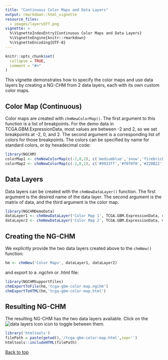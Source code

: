 ```yaml
---
title: "Continuous Color Maps and Data Layers"
output: rmarkdown::html_vignette
resource_files:
  - images/layersOff.png
vignette: >
  %\VignetteIndexEntry{Continuous Color Maps and Data Layers}
  %\VignetteEngine{knitr::rmarkdown}
  %\VignetteEncoding{UTF-8}
---
```


```r
knitr::opts_chunk$set(
  collapse = TRUE,
  comment = "#>"
)
```

This vignette demonstrates how to specify the color maps and use data layers by creating a 
NG-CHM from 2 data layers, each with its own custom color maps.

## Color Map (Continuous)

Color maps are created with `chmNewColorMap()`. The first argument to this function
is a list of breakpoints. For the demo data in TCGA.GBM.ExpressionData, most values are between
-2 and 2, so we set breakpoints at -2, 0, and 2. The second argument is a corresponding list of
colors for those breakpoints. The colors can be specified by name for standard colors, or by hexadecimal code:

```r
library(NGCHM)
colorMap1 <- chmNewColorMap(c(-2,0,2), c('mediumblue','snow','firebrick'))
colorMap2 <- chmNewColorMap(c(-2,0,2), c('#9933ff','#f0f0f0','#228B22'))
```

## Data Layers 

Data layers can be created with the `chmNewDataLayer()` function. The first argument is the desired name 
of the data layer. The second argument is the matrix of data, and the third argument is the color map.

```r
library(NGCHMDemoData)
dataLayer1 <- chmNewDataLayer('Color Map 1', TCGA.GBM.ExpressionData, colorMap1)
dataLayer2 <- chmNewDataLayer('Color Map 2', TCGA.GBM.ExpressionData, colorMap2)
```

## Creating the NG-CHM

We explicitly provide the two data layers created above to the `chmNew()` function:

```r
hm <- chmNew('Color Maps', dataLayer1, dataLayer2)
```

and export to a .ngchm or .html file:

```r
library(NGCHMSupportFiles)
chmExportToFile(hm,'tcga-gbm-color-map.ngchm')
chmExportToHTML(hm,'tcga-gbm-color-map.html')
```

## Resulting NG-CHM

The resulting NG-CHM has the two data layers available. Click on the ![data layers icon](images/layersOff.png) icon to toggle 
between them.

```r
library('htmltools')
filePath = paste(getwd(),'/tcga-gbm-color-map.html',sep='')
htmltools::includeHTML(filePath)
```

[Back to top](#)

